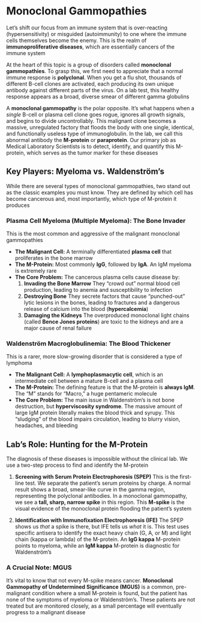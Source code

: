 # Monoclonal Gammopathies {-}

Let's shift our focus from an immune system that is over-reacting (hypersensitivity) or misguided (autoimmunity) to one where the immune cells themselves become the enemy. This is the realm of **immunoproliferative diseases**, which are essentially cancers of the immune system

At the heart of this topic is a group of disorders called **monoclonal gammopathies**. To grasp this, we first need to appreciate that a normal immune response is **polyclonal**. When you get a flu shot, thousands of different B-cell clones are activated, each producing its own unique antibody against different parts of the virus. On a lab test, this healthy response appears as a broad, diverse smear of different gamma globulins

A **monoclonal gammopathy** is the polar opposite. It's what happens when a *single* B-cell or plasma cell clone goes rogue, ignores all growth signals, and begins to divide uncontrollably. This malignant clone becomes a massive, unregulated factory that floods the body with one single, identical, and functionally useless type of immunoglobulin. In the lab, we call this abnormal antibody the **M-protein** or **paraprotein**. Our primary job as Medical Laboratory Scientists is to detect, identify, and quantify this M-protein, which serves as the tumor marker for these diseases

## **Key Players: Myeloma vs. Waldenström's** {-}

While there are several types of monoclonal gammopathies, two stand out as the classic examples you must know. They are defined by which cell has become cancerous and, most importantly, which type of M-protein it produces

### **Plasma Cell Myeloma (Multiple Myeloma): The Bone Invader** {-}

This is the most common and aggressive of the malignant monoclonal gammopathies

*   **The Malignant Cell:** A terminally differentiated **plasma cell** that proliferates in the bone marrow
*   **The M-Protein:** Most commonly **IgG**, followed by **IgA**. An IgM myeloma is extremely rare
*   **The Core Problem:** The cancerous plasma cells cause disease by:
    1.  **Invading the Bone Marrow** They "crowd out" normal blood cell production, leading to anemia and susceptibility to infection
    2.  **Destroying Bone** They secrete factors that cause "punched-out" lytic lesions in the bones, leading to fractures and a dangerous release of calcium into the blood (**hypercalcemia**)
    3.  **Damaging the Kidneys** The overproduced monoclonal light chains (called **Bence Jones proteins**) are toxic to the kidneys and are a major cause of renal failure

### **Waldenström Macroglobulinemia: The Blood Thickener** {-}

This is a rarer, more slow-growing disorder that is considered a type of lymphoma

*   **The Malignant Cell:** A **lymphoplasmacytic cell**, which is an intermediate cell between a mature B-cell and a plasma cell
*   **The M-Protein:** The defining feature is that the M-protein is **always IgM**. The "M" stands for "Macro," a huge pentameric molecule
*   **The Core Problem:** The main issue in Waldenström's is not bone destruction, but **hyperviscosity syndrome**. The massive amount of large IgM protein literally makes the blood thick and syrupy. This "sludging" of the blood impairs circulation, leading to blurry vision, headaches, and bleeding

## **Lab's Role: Hunting for the M-Protein** {-}

The diagnosis of these diseases is impossible without the clinical lab. We use a two-step process to find and identify the M-protein

1.  **Screening with Serum Protein Electrophoresis (SPEP)** This is the first-line test. We separate the patient's serum proteins by charge. A normal result shows a broad, smear-like curve in the gamma region, representing the polyclonal antibodies. In a monoclonal gammopathy, we see a **tall, sharp, narrow spike** in this region. This **M-spike** is the visual evidence of the monoclonal protein flooding the patient's system

2.  **Identification with Immunofixation Electrophoresis (IFE)** The SPEP shows us *that* a spike is there, but IFE tells us *what* it is. This test uses specific antisera to identify the exact heavy chain (G, A, or M) and light chain (kappa or lambda) of the M-protein. An **IgG kappa** M-protein points to myeloma, while an **IgM kappa** M-protein is diagnostic for Waldenström's

### **A Crucial Note: MGUS** {-}

It's vital to know that not every M-spike means cancer. **Monoclonal Gammopathy of Undetermined Significance (MGUS)** is a common, pre-malignant condition where a small M-protein is found, but the patient has none of the symptoms of myeloma or Waldenström's. These patients are not treated but are monitored closely, as a small percentage will eventually progress to a malignant disease
